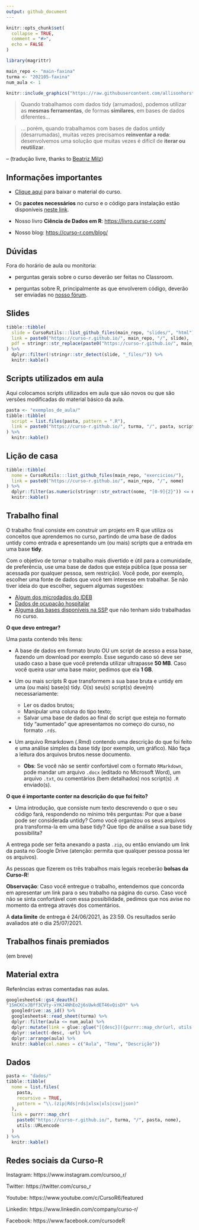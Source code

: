 ```yaml
---
output: github_document
---
```


<!-- README.md is generated from README.Rmd. Please edit that file -->

```r
knitr::opts_chunk$set(
  collapse = TRUE,
  comment = "#>",
  echo = FALSE
)

library(magrittr)

main_repo <- "main-faxina"
turma <- "202105-faxina"
num_aula <- 1
```

```r
knitr::include_graphics("https://raw.githubusercontent.com/allisonhorst/stats-illustrations/master/rstats-artwork/tidydata_3.jpg")
```

> Quando trabalhamos com dados tidy (arrumados), podemos utilizar as __mesmas ferramentas__, de formas __similares__, em bases de dados diferentes...

> ... porém, quando trabalhamos com bases de dados untidy (desarrumadas), muitas vezes precisamos __reinventar a roda__: desenvolvemos uma solução que muitas vezes é difícil de __iterar ou reutilizar__.

-- (tradução livre, thanks to [Beatriz Milz](beatrizmilz.com/))

## Informações importantes

- [Clique aqui](https://github.com/curso-r/main-faxina/raw/master/material_do_curso.zip) para baixar o material do curso.

- Os **pacotes necessários** no curso e o código para instalação estão disponíveis [neste link](https://curso-r.github.io/main-faxina#pacotes-necess%C3%A1rios).

- Nosso livro **Ciência de Dados em R**: [https://livro.curso-r.com/](https://livro.curso-r.com/)

- Nosso blog: [https://curso-r.com/blog/](https://curso-r.com/blog/)

## Dúvidas

Fora do horário de aula ou monitoria:

- perguntas gerais sobre o curso deverão ser feitas no Classroom.

- perguntas sobre R, principalmente as que envolverem código, deverão ser enviadas no [nosso fórum](https://discourse.curso-r.com/).

## Slides

```r
tibble::tibble(
  slide = CursoRutils:::list_github_files(main_repo, "slides/", "html"),
  link = paste0("https://curso-r.github.io/", main_repo, "/", slide),
  pdf = stringr::str_replace(paste0("https://curso-r.github.io/", main_repo, "/", slide), "html$", "pdf")
) %>% 
  dplyr::filter(!stringr::str_detect(slide, "_files/")) %>% 
  knitr::kable()
```

## Scripts utilizados em aula

Aqui colocamos scripts utilizados em aula que são novos ou que são versões modificadas do material básico da aula.

```r
pasta <- "exemplos_de_aula/"
tibble::tibble(
  script = list.files(pasta, pattern = ".R"),
  link = paste0("https://curso-r.github.io/", turma, "/", pasta, script)
) %>% 
  knitr::kable()
```


## Lição de casa

```r
tibble::tibble(
  nome = CursoRutils:::list_github_files(main_repo, "exercicios/"),
  link = paste0("https://curso-r.github.io/", main_repo, "/", nome)
) %>%
  dplyr::filter(as.numeric(stringr::str_extract(nome, "[0-9]{2}")) <= num_aula) %>% 
  knitr::kable()
```

## Trabalho final

O trabalho final consiste em construir um projeto em R que utiliza os conceitos que aprendemos no curso, partindo de uma base de dados untidy como entrada e apresentando um (ou mais) scripts que a entrada em uma base __tidy__.

Com o objetivo de tornar o trabalho mais divertido e útil para a comunidade, de preferência, use uma base de dados que esteja pública (que possa ser acessada por qualquer pessoa, sem restrição). Você pode, por exemplo, escolher uma fonte de dados que você tem interesse em trabalhar. Se não tiver ideia do que escolher, seguem algumas sugestões:

- [Algum dos microdados do IDEB](https://www.gov.br/inep/pt-br/acesso-a-informacao/dados-abertos/microdados) 
- [Dados de ocupação hospitalar](https://opendatasus.saude.gov.br/dataset/registro-de-ocupacao-hospitalar/resource/f9391f7c-9775-4fac-a3ce-bf384e2674c2)
- [Alguma das bases disponíveis na SSP](http://www.ssp.sp.gov.br/transparenciassp/Consulta.aspx) que não tenham sido trabalhadas no curso. 

__O que devo entregar?__

Uma pasta contendo três itens:

- A base de dados em formato bruto OU um script de acesso a essa base, fazendo um download por exemplo. Esse segundo caso só deve ser usado caso a base que você pretenda utilizar ultrapasse __50 MB__. Caso você queira usar uma base maior, pedimos que ela __1 GB__.

- Um ou mais scripts R que transformem a sua base bruta e untidy em uma (ou mais) base(s) tidy. O(s) seu(s) script(s) deve(m) necessariamente:
  - Ler os dados brutos;
  - Manipular uma coluna do tipo texto;
  - Salvar uma base de dados ao final do script que esteja no formato tidy "aumentado" que apresentamos no começo do curso, no formato `.rds`.

- Um arquivo Rmarkdown (.Rmd) contendo uma descrição do que foi feito e uma análise simples da base tidy (por exemplo, um gráfico). Não faça a leitura dos arquivos brutos nesse documento.
    - __Obs__: Se você não se sentir confortável com o formato `RMarkdown`, pode mandar um arquivo `.docx` (editado no Microsoft Word), um arquivo `.txt`, ou comentários (bem detalhados) nos script(s) `.R` enviado(s).

__O que é importante conter na descrição do que foi feito?__

- Uma introdução, que consiste num texto descrevendo o que o seu código fará, respondendo no mínimo três perguntas: Por que a base pode ser considerada untidy? Como você organizou os seus arquivos pra transforma-la em uma base tidy? Que tipo de análise a sua base tidy possibilita? 

A entrega pode ser feita anexando a pasta `.zip`, ou então enviando um link da pasta no Google Drive (atenção: permita que qualquer pessoa possa ler os arquivos).

As pessoas que fizerem os três trabalhos mais legais receberão __bolsas da Curso-R__! 

__Observação__: Caso você entregue o trabalho, entendemos que concorda em apresentar um link para o seu trabalho na página do curso. Caso você não se sinta confortável com essa possibilidade, pedimos que nos avise no momento da entrega através dos comentários.

A __data limite__ de entrega é 24/06/2021, às 23:59. Os resultados serão avaliados até o dia 25/07/2021.

## Trabalhos finais premiados

(em breve)

## Material extra

Referências extras comentadas nas aulas.

```r
googlesheets4::gs4_deauth()
"1SmCKCvJBff3CVty-xYKJ4NhEo2j6sUwkdET46vQisDY" %>% 
  googledrive::as_id() %>% 
  googlesheets4::read_sheet(turma) %>%
  dplyr::filter(aula <= num_aula) %>% 
  dplyr::mutate(link = glue::glue("[{desc}]({purrr::map_chr(url, utils::URLencode)})")) %>%
  dplyr::select(-desc, -url) %>%
  dplyr::arrange(aula) %>% 
  knitr::kable(col.names = c("Aula", "Tema", "Descrição"))
```

## Dados

```r
pasta <- "dados/"
tibble::tibble(
  nome = list.files(
    pasta, 
    recursive = TRUE, 
    pattern = "\\.(zip|Rds|rds|xlsx|xls|csv|json)"
  ),
  link = purrr::map_chr(
    paste0("https://curso-r.github.io/", turma, "/", pasta, nome),
    utils::URLencode
  )
) %>% 
  knitr::kable()
```


## Redes sociais da Curso-R

Instagram: https://www.instagram.com/cursoo_r/

Twitter: https://twitter.com/curso_r

Youtube: https://www.youtube.com/c/CursoR6/featured

Linkedin: https://www.linkedin.com/company/curso-r/

Facebook: https://www.facebook.com/cursodeR


